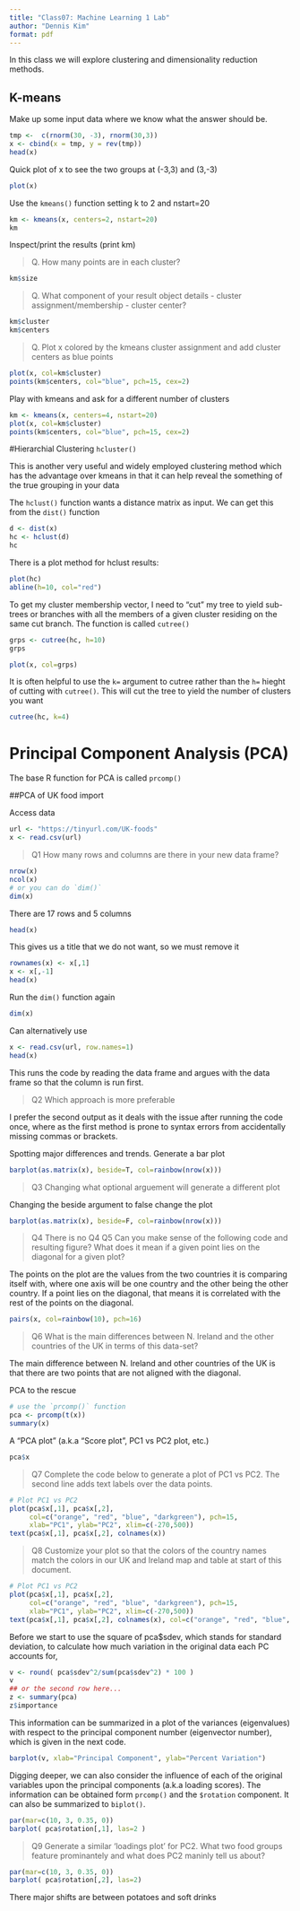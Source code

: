 ```yaml
---
title: "Class07: Machine Learning 1 Lab"
author: "Dennis Kim"
format: pdf
---
```


In this class we will explore clustering and dimensionality reduction methods.

## K-means

Make up some input data where we know what the answer should be.

```r
tmp <-  c(rnorm(30, -3), rnorm(30,3))
x <- cbind(x = tmp, y = rev(tmp))
head(x)
```
Quick plot of x to see the two groups at (-3,3) and (3,-3)
```r
plot(x)
```

Use the `kmeans()` function setting k to 2 and nstart=20

```r
km <- kmeans(x, centers=2, nstart=20)
km
```

Inspect/print the results (print km)

> Q. How many points are in each cluster?

```r
km$size
```

> Q. What component of your result object details
  - cluster assignment/membership
  - cluster center?
  
```r
km$cluster
km$centers
```
  
> Q. Plot x colored by the kmeans cluster assignment and add cluster centers as blue points

```r
plot(x, col=km$cluster)
points(km$centers, col="blue", pch=15, cex=2)
```

Play with kmeans and ask for a different number of clusters
```r
km <- kmeans(x, centers=4, nstart=20)
plot(x, col=km$cluster)
points(km$centers, col="blue", pch=15, cex=2)
```

#Hierarchial Clustering `hcluster()`

This is another very useful and widely employed clustering method which has the advantage over kmeans in that it can help reveal the something of the true grouping in your data

The `hclust()` function wants a distance matrix as input. We can get this from the `dist()` function

```r
d <- dist(x)
hc <- hclust(d)
hc
```

There is a plot method for hclust results:

```r
plot(hc)
abline(h=10, col="red")
```

To get my cluster membership vector, I need to "cut" my tree to yield sub-trees or branches with all the members of a given cluster residing on the same cut branch. The function is called `cutree()`

```r
grps <- cutree(hc, h=10)
grps
```

```r
plot(x, col=grps)
```

It is often helpful to use the `k=` argument to cutree rather than the `h=` hieght of cutting with `cutree()`. This will cut the tree to yield the number of clusters you want

```r
cutree(hc, k=4)
```

# Principal Component Analysis (PCA)

The base R function for PCA is called `prcomp()`



##PCA of UK food import

Access data
```r
url <- "https://tinyurl.com/UK-foods"
x <- read.csv(url)
```

> Q1 How many rows and columns are there in your new data frame?

```r
nrow(x)
ncol(x)
# or you can do `dim()`
dim(x)
```
There are 17 rows and 5 columns

```r
head(x)
```
This gives us a title that we do not want, so we must remove it
```r
rownames(x) <- x[,1]
x <- x[,-1]
head(x)
```
Run the `dim()` function again
```r
dim(x)
```

Can alternatively use 
```r
x <- read.csv(url, row.names=1)
head(x)
```
This runs the code by reading the data frame and argues with the data frame so that the column is run first.

> Q2 Which approach is more preferable

I prefer the second output as it deals with the issue after running the code once, where as the first method is prone to syntax errors from accidentally missing commas or brackets.

Spotting major differences and trends. Generate a bar plot
```r
barplot(as.matrix(x), beside=T, col=rainbow(nrow(x)))
```

> Q3 Changing what optional arguement will generate a different plot

Changing the beside argument to false change the plot
```r
barplot(as.matrix(x), beside=F, col=rainbow(nrow(x)))
```

> Q4 There is no Q4
> Q5 Can you make sense of the following code and resulting figure? What does it mean if a given point lies on the diagonal for a given plot?

The points on the plot are the values from the two countries it is comparing itself with, where one axis will be one country and the other being the other country. If a point lies on the diagonal, that means it is correlated with the rest of the points on the diagonal.
```r
pairs(x, col=rainbow(10), pch=16)
```
> Q6 What is the main differences between N. Ireland and the other countries of the UK in terms of this data-set?

The main difference between N. Ireland and other countries of the UK is that there are two points that are not aligned with the diagonal. 

PCA to the rescue

```r
# use the `prcomp()` function
pca <- prcomp(t(x))
summary(x)
```

A "PCA plot" (a.k.a "Score plot", PC1 vs PC2 plot, etc.)

```r
pca$x
```


> Q7 Complete the code below to generate a plot of PC1 vs PC2. The second line adds text labels over the data points.

```r
# Plot PC1 vs PC2
plot(pca$x[,1], pca$x[,2], 
     col=c("orange", "red", "blue", "darkgreen"), pch=15, 
     xlab="PC1", ylab="PC2", xlim=c(-270,500))
text(pca$x[,1], pca$x[,2], colnames(x))
```

> Q8 Customize your plot so that the colors of the country names match the colors in our UK and Ireland map and table at start of this document.

```r
# Plot PC1 vs PC2
plot(pca$x[,1], pca$x[,2], 
     col=c("orange", "red", "blue", "darkgreen"), pch=15, 
     xlab="PC1", ylab="PC2", xlim=c(-270,500))
text(pca$x[,1], pca$x[,2], colnames(x), col=c("orange", "red", "blue", "darkgreen"))
```

Before we start to use the square of pca$sdev, which stands for standard deviation, to calculate how much variation in the original data each PC accounts for,

```r
v <- round( pca$sdev^2/sum(pca$sdev^2) * 100 )
v
## or the second row here...
z <- summary(pca)
z$importance
```

This information can be summarized in a plot of the variances (eigenvalues) with respect to the principal component number (eigenvector number), which is given in the next code.

```r
barplot(v, xlab="Principal Component", ylab="Percent Variation")
```

Digging deeper, we can also consider the influence of each of the original variables upon the principal components (a.k.a loading scores). The information can be obtained form `prcomp()` and the `$rotation` component. It can also be summarized to `biplot()`.

```r
par(mar=c(10, 3, 0.35, 0))
barplot( pca$rotation[,1], las=2 )
```

> Q9 Generate a similar ‘loadings plot’ for PC2. What two food groups feature prominantely and what does PC2 maninly tell us about?

```r
par(mar=c(10, 3, 0.35, 0))
barplot( pca$rotation[,2], las=2) 
```
There major shifts are between potatoes and soft drinks
